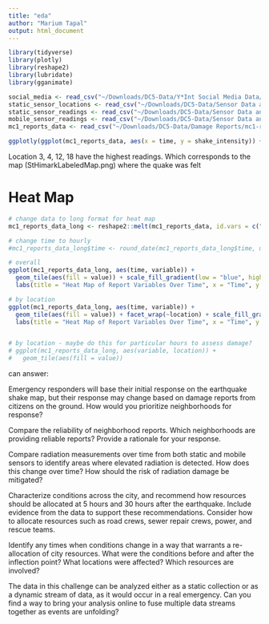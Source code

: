 ```yaml
---
title: "eda"
author: "Marium Tapal"
output: html_document
---
```


```r
library(tidyverse)
library(plotly)
library(reshape2)
library(lubridate)
library(gganimate)
```

```r
social_media <- read_csv("~/Downloads/DC5-Data/Y*Int Social Media Data/YInt.csv") 
static_sensor_locations <- read_csv("~/Downloads/DC5-Data/Sensor Data and Maps/StaticSensorLocations.csv") 
static_sensor_readings <- read_csv("~/Downloads/DC5-Data/Sensor Data and Maps/StaticSensorReadings.csv") 
mobile_sensor_readings <- read_csv("~/Downloads/DC5-Data/Sensor Data and Maps/MobileSensorReadings.csv") 
mc1_reports_data <- read_csv("~/Downloads/DC5-Data/Damage Reports/mc1-reports-data.csv") %>% mutate(location = as.factor(location))
```


```r
ggplotly(ggplot(mc1_reports_data, aes(x = time, y = shake_intensity)) + facet_wrap(~location) + geom_line())
```

Location 3, 4, 12, 18 have the highest readings. Which corresponds to the map (StHimarkLabeledMap.png) where the quake was felt

# Heat Map

```r
# change data to long format for heat map
mc1_reports_data_long <- reshape2::melt(mc1_reports_data, id.vars = c("time", "location"))

# change time to hourly
#mc1_reports_data_long$time <- round_date(mc1_reports_data_long$time, unit = "hour")

# overall
ggplot(mc1_reports_data_long, aes(time, variable)) +                 
  geom_tile(aes(fill = value)) + scale_fill_gradient(low = "blue", high = "red") + 
  labs(title = "Heat Map of Report Variables Over Time", x = "Time", y = "Report Variable") + theme_minimal()

# by location
ggplot(mc1_reports_data_long, aes(time, variable)) +                 
  geom_tile(aes(fill = value)) + facet_wrap(~location) + scale_fill_gradient(low = "blue", high = "red") + 
  labs(title = "Heat Map of Report Variables Over Time", x = "Time", y = "Report Variable") + theme_minimal()


# by location - maybe do this for particular hours to assess damage?
# ggplot(mc1_reports_data_long, aes(variable, location)) +                 
#   geom_tile(aes(fill = value))
```
can answer: 

Emergency responders will base their initial response on the earthquake shake map, but their response may change based on damage reports from citizens on the ground. How would you prioritize neighborhoods for response?

Compare the reliability of neighborhood reports. Which neighborhoods are providing reliable reports? Provide a rationale for your response.

Compare radiation measurements over time from both static and mobile sensors to identify areas where elevated radiation is detected. How does this change over time? How should the risk of radiation damage be mitigated?

Characterize conditions across the city, and recommend how resources should be allocated at 5 hours and 30 hours after the earthquake. Include evidence from the data to support these recommendations. Consider how to allocate resources such as road crews, sewer repair crews, power, and rescue teams.

Identify any times when conditions change in a way that warrants a re-allocation of city resources. What were the conditions before and after the inflection point? What locations were affected? Which resources are involved?

The data in this challenge can be analyzed either as a static collection or as a dynamic stream of data, as it would occur in a real emergency. Can you find a way to bring your analysis online to fuse multiple data streams together as events are unfolding? 

